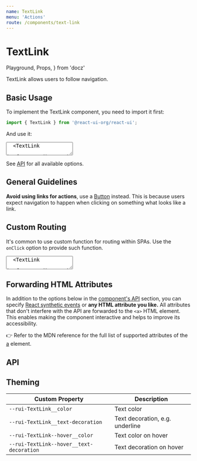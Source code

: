 ```yaml
---
name: TextLink
menu: 'Actions'
route: /components/text-link
---
```


# TextLink

  Playground,
  Props,
} from 'docz'

TextLink allows users to follow navigation.

## Basic Usage

To implement the TextLink component, you need to import it first:

```js
import { TextLink } from '@react-ui-org/react-ui';
```

And use it:

<textarea is="docoff-react-preview">
  <TextLink
    href="/contribute/guidelines"
    label="How can I contribute to React UI?"
  />
</textarea>

See [API](#api) for all available options.

## General Guidelines

**Avoid using links for actions**, use a [Button](/components/button)
instead. This is because users expect navigation to happen when clicking on
something what looks like a link.

## Custom Routing

It's common to use custom function for routing within SPAs. Use the
`onClick` option to provide such function.

<textarea is="docoff-react-preview">
  <TextLink
    href="/contribute/guidelines"
    label="This link is controlled by custom function"
    onClick={(event) => {
      event.preventDefault();
      alert('You will be redirected.')
      window.location = event.currentTarget.getAttribute('href');
    }}
  />
</textarea>

## Forwarding HTML Attributes

In addition to the options below in the [component's API](#api) section, you
can specify [React synthetic events] or **any HTML attribute you like.** All
attributes that don't interfere with the API are forwarded to the `<a>` HTML
element. This enables making the component interactive and helps to improve its
accessibility.

👉 Refer to the MDN reference for the full list of supported attributes of the
[a] element.

## API

<Props table of={TextLink} />

## Theming

| Custom Property                          | Description                       |
|------------------------------------------|-----------------------------------|
| `--rui-TextLink__color`                  | Text color                        |
| `--rui-TextLink__text-decoration`        | Text decoration, e.g. underline   |
| `--rui-TextLink--hover__color`           | Text color on hover               |
| `--rui-TextLink--hover__text-decoration` | Text decoration on hover          |

[React synthetic events]: https://reactjs.org/docs/events.html
[a]: https://developer.mozilla.org/en-US/docs/Web/HTML/Element/a#attributes
